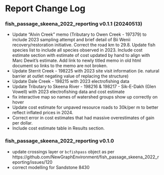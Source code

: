 # Report Change Log {-}

### fish_passage_skeena_2022_reporting v0.1.1 (20240513) {-}

- Update "Alvin Creek" memo (Tributary to Owen Creek - 197379) to include 2023 sampling attempt and brief detail of Bii Wenii recovery/restoration initiative.  Correct the road km to 29.8. Update fish species list to include all species observed in 2023. Include cost estimate section with estimate of cost updated by hand to align with Marc Dewit's estimate. Add link to newly titled memo in old html document so links to the memo are not broken.
- Update Sterrit Creek - 198225 with 2023 site visit information (ie. natural barrier at outlet negating value of replacing the structure)
- Update Dale Creek - 198215 with 2023 electrofishing data
- Update Tributary to Skeena River - 198216 & 198217 -  Sik-E-Dakh (Glen Vowell) with 2023 electrofishing data and cost estimate
- fix interactive map so names of watershed groups show up correctly on hover
- Update cost estimate for unpaved resource roads to 30k/per m to better reflect inflated prices in 2024.
- Correct error in cost estimates that had massive overestimates of gain per dollar.
- Include cost estimate table in Results section.


### fish_passage_skeena_2022_reporting v0.1.0 {-}

- update crossings layer or `bcfishpass` object as per https://github.com/NewGraphEnvironment/fish_passage_skeena_2022_reporting/issues/120
- correct modelling for Sandstone 8430

